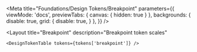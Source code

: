 
<Meta
    title="Foundations/Design Tokens/Breakpoint"
    parameters={{
        viewMode: 'docs',
        previewTabs: {
            canvas: { hidden: true }
        },
        backgrounds: {
            disable: true,
            grid: {
                disable: true,
            }
        },
    }}
/>

<Layout
    title="Breakpoint"
    description="Breakpoint token scales"
>
    <DesignTokenTable tokens={tokens['breakpoint']} />
</Layout>
